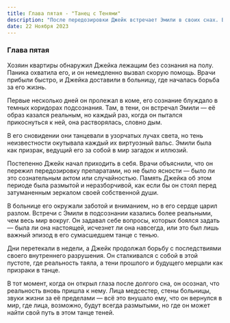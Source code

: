 ```yaml
---
title: Глава пятая - "Танец с Тенями"
description: "После передозировки Джейк встречает Эмили в своих снах. Внутренний конфликт приводит его к краю решительного шага."
date: 22 Ноября 2023
---
```


### Глава пятая

Хозяин квартиры обнаружил Джейка лежащим без сознания на полу. Паника охватила его, и он немедленно вызвал скорую помощь. Врачи прибыли быстро, и Джейка доставили в больницу, где началась борьба за его жизнь.

Первые несколько дней он пролежал в коме, его сознание блуждало в темных коридорах подсознания. Там, в тени, он встречал Эмили — её образ казался реальным, но каждый раз, когда он пытался прикоснуться к ней, она растворялась, словно дым.

В его сновидении они танцевали в узорчатых лучах света, но тень неизвестности окутывала каждый их виртуозный вальс. Эмили была как призрак, ведущий его за собой в мир загадок и иллюзий.

Постепенно Джейк начал приходить в себя. Врачи объяснили, что он пережил передозировку препаратами, но не было ясности — было ли это сознательным актом или случайностью. Память Джейка об этом периоде была размытой и неразборчивой, как если бы он стоял перед затуманенным зеркалом своей собственной души.

В больнице его окружали заботой и вниманием, но в его сердце царил разлом. Встречи с Эмили в подсознании казались более реальными, чем весь мир вокруг. Он задавал себе вопросы, которых боялся задать — была ли она настоящей, исчезнет ли она навсегда, или это был лишь важный эпизод в его сумасшедшем танце с тенью.

Дни перетекали в недели, а Джейк продолжал борьбу с последствиями своего внутреннего разрушения. Он сталкивался с собой в этой пустоте, где реальность таяла, а тени прошлого и будущего мерцали как призраки в танце.

В тот момент, когда он открыл глаза после долгого сна, он осознал, что реальность вновь пришла к нему. Лица медсестер, стены больницы, звуки жизни за её пределами — всё это внушало ему, что он вернулся в мир, где лица, возможно, будут всегда размытыми, но где он может найти свой путь в этом танце теней.

